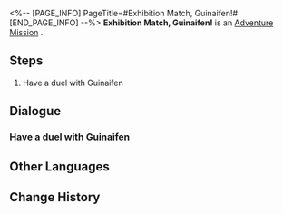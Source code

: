 <%-- [PAGE_INFO]
PageTitle=#Exhibition Match, Guinaifen!#
[END_PAGE_INFO] --%>
{{Stub|Dialogue, characters, and location(s)}}
{{Mission Infobox
|id            = 8014146
|title         = 
|image         = Mission Exhibition Match, Guinaifen!.png
|type          = Adventure
|event_name    = 
|chapter       = 
|requirements  = 
|summary       = <!--official mission summary from Fate's Atlas-->
|characters    = <!--characters that appear in this mission-->
|startLocation = <!--location as it intially appears on the mission screen-->
|world         = <!--i.e. Penacony-->
|area          = <!--i.e. A Child's Dream-->
|prev          = 
|next          = 
|exp           = 
|credits       = 
|stellarJade   = 
|other         = 
}}
'''Exhibition Match, Guinaifen!''' is an [[Adventure Mission]]<!--in [world]-->.

==Steps==
# Have a duel with Guinaifen

<!--
==Gameplay Notes==

--><!--
==Trial Character==

-->
==Dialogue==
{{Stub Dialogue}}
===Have a duel with Guinaifen===
{{Mission Description|type=adventure|location=<!--to be added-->|The core gameplay loop behind Aetherium Wars is "dueling." Challenge different players and show your true strength!}}
{{Dialogue Start}}
:{{tx}}
{{Dialogue End}}

==Other Languages==
{{Other Languages
|en   = Exhibition Match, Guinaifen!
|zhs  = 表演赛！桂乃芬
|zht  = 表演賽！桂乃芬
|ja   = エキシビションマッチ！桂乃芬
|ko   = 시범 경기! 계네빈
|es   = Encuentro de exhibición: Guinaifen
|fr   = Rencontre amicale : Guinaifen !
|ru   = Показательный матч! Гуйнайфэнь!
|th   = แมตช์กระชับมิตร! Guinaifen
|vi   = Giải Biểu Diễn! Guinaifen
|de   = Schaukampf, Guinaifen!
|id   = Pertandingan Ekshibisi, Guinaifen!
|pt   = Batalha de Exibição, Guinaifen!
}}

==Change History==
{{Change History|1.4}}
